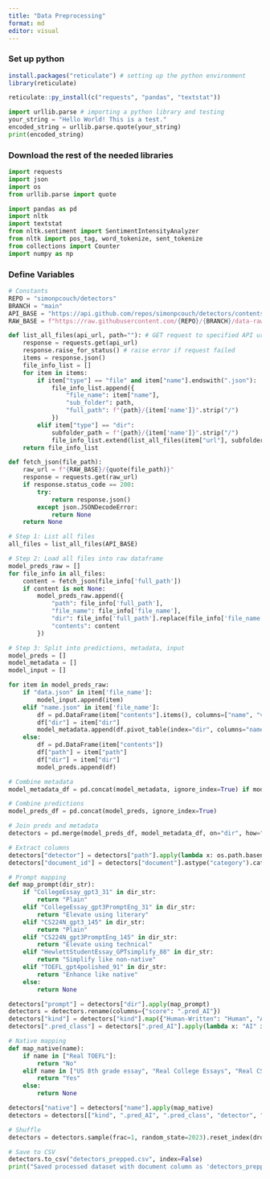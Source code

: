 ```yaml
---
title: "Data Preprocessing"
format: md
editor: visual
---
```


### Set up python

```r
install.packages("reticulate") # setting up the python environment
library(reticulate)

reticulate::py_install(c("requests", "pandas", "textstat"))
```

```python
import urllib.parse # importing a python library and testing
your_string = "Hello World! This is a test."
encoded_string = urllib.parse.quote(your_string)
print(encoded_string)
```

### Download the rest of the needed libraries

```python
import requests
import json
import os
from urllib.parse import quote

import pandas as pd
import nltk
import textstat
from nltk.sentiment import SentimentIntensityAnalyzer
from nltk import pos_tag, word_tokenize, sent_tokenize
from collections import Counter
import numpy as np
```

### Define Variables

```python
# Constants
REPO = "simonpcouch/detectors"
BRANCH = "main"
API_BASE = "https://api.github.com/repos/simonpcouch/detectors/contents/data-raw/Data_and_Results"
RAW_BASE = f"https://raw.githubusercontent.com/{REPO}/{BRANCH}/data-raw/Data_and_Results"
```

```python
def list_all_files(api_url, path=""): # GET request to specified API url to get directory info.
    response = requests.get(api_url)
    response.raise_for_status() # raise error if request failed
    items = response.json()
    file_info_list = []
    for item in items:
        if item["type"] == "file" and item["name"].endswith(".json"):
            file_info_list.append({
                "file_name": item["name"],
                "sub_folder": path,
                "full_path": f"{path}/{item['name']}".strip("/")
            })
        elif item["type"] == "dir":
            subfolder_path = f"{path}/{item['name']}".strip("/")
            file_info_list.extend(list_all_files(item["url"], subfolder_path))
    return file_info_list

def fetch_json(file_path):
    raw_url = f"{RAW_BASE}/{quote(file_path)}"
    response = requests.get(raw_url)
    if response.status_code == 200:
        try:
            return response.json()
        except json.JSONDecodeError:
            return None
    return None

# Step 1: List all files
all_files = list_all_files(API_BASE)

# Step 2: Load all files into raw dataframe
model_preds_raw = []
for file_info in all_files:
    content = fetch_json(file_info['full_path'])
    if content is not None:
        model_preds_raw.append({
            "path": file_info['full_path'],
            "file_name": file_info['file_name'],
            "dir": file_info['full_path'].replace(file_info['file_name'], ""),
            "contents": content
        })

# Step 3: Split into predictions, metadata, input
model_preds = []
model_metadata = []
model_input = []

for item in model_preds_raw:
    if "data.json" in item['file_name']:
        model_input.append(item)
    elif "name.json" in item['file_name']:
        df = pd.DataFrame(item["contents"].items(), columns=["name", "value"])
        df["dir"] = item["dir"]
        model_metadata.append(df.pivot_table(index="dir", columns="name", values="value", aggfunc="first").reset_index())
    else:
        df = pd.DataFrame(item["contents"])
        df["path"] = item["path"]
        df["dir"] = item["dir"]
        model_preds.append(df)

# Combine metadata
model_metadata_df = pd.concat(model_metadata, ignore_index=True) if model_metadata else pd.DataFrame()

# Combine predictions
model_preds_df = pd.concat(model_preds, ignore_index=True)

# Join preds and metadata
detectors = pd.merge(model_preds_df, model_metadata_df, on="dir", how="left")

# Extract columns
detectors["detector"] = detectors["path"].apply(lambda x: os.path.basename(x).replace(".json", ""))
detectors["document_id"] = detectors["document"].astype("category").cat.codes

# Prompt mapping
def map_prompt(dir_str):
    if "CollegeEssay_gpt3_31" in dir_str:
        return "Plain"
    elif "CollegeEssay_gpt3PromptEng_31" in dir_str:
        return "Elevate using literary"
    elif "CS224N_gpt3_145" in dir_str:
        return "Plain"
    elif "CS224N_gpt3PromptEng_145" in dir_str:
        return "Elevate using technical"
    elif "HewlettStudentEssay_GPTsimplify_88" in dir_str:
        return "Simplify like non-native"
    elif "TOEFL_gpt4polished_91" in dir_str:
        return "Enhance like native"
    else:
        return None

detectors["prompt"] = detectors["dir"].apply(map_prompt)
detectors = detectors.rename(columns={"score": ".pred_AI"})
detectors["kind"] = detectors["kind"].map({"Human-Written": "Human", "AI-Generated": "AI"})
detectors[".pred_class"] = detectors[".pred_AI"].apply(lambda x: "AI" if x > 0.5 else "Human")

# Native mapping
def map_native(name):
    if name in ["Real TOEFL"]:
        return "No"
    elif name in ["US 8th grade essay", "Real College Essays", "Real CS224N"]:
        return "Yes"
    else:
        return None

detectors["native"] = detectors["name"].apply(map_native)
detectors = detectors[["kind", ".pred_AI", ".pred_class", "detector", "native", "prompt", "document", "document_id"]]

# Shuffle
detectors = detectors.sample(frac=1, random_state=2023).reset_index(drop=True)

# Save to CSV
detectors.to_csv("detectors_prepped.csv", index=False)
print("Saved processed dataset with document column as 'detectors_prepped.csv'")
```
